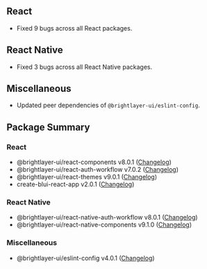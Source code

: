 
## React

- Fixed 9 bugs across all React packages.

## React Native

- Fixed 3 bugs across all React Native packages.

## Miscellaneous

- Updated peer dependencies of `@brightlayer-ui/eslint-config`.

## Package Summary

### React

- @brightlayer-ui/react-components v8.0.1 ([Changelog](https://github.com/etn-ccis/blui-react/blob/master/packages/component-library/CHANGELOG.md))
- @brightlayer-ui/react-auth-workflow v7.0.2 ([Changelog](https://github.com/etn-ccis/blui-react/blob/master/packages/login-workflow/CHANGELOG.md))
- @brightlayer-ui/react-themes v9.0.1 ([Changelog](https://github.com/etn-ccis/blui-react/blob/master/packages/themes/CHANGELOG.md))
- create-blui-react-app v2.0.1 ([Changelog](https://github.com/etn-ccis/blui-react/blob/master/packages/cli-templates/CHANGELOG.md))

### React Native

- @brightlayer-ui/react-native-auth-workflow v8.0.1 ([Changelog](https://github.com/etn-ccis/blui-react-native/blob/master/packages/auth-workflows/CHANGELOG.md))
- @brightlayer-ui/react-native-components v9.1.0 ([Changelog](https://github.com/etn-ccis/blui-react-native/blob/master/packages/component-library/CHANGELOG.md))

### Miscellaneous

- @brightlayer-ui/eslint-config v4.0.1 ([Changelog](https://github.com/etn-ccis/blui-code-standards/blob/dev/eslint-config/CHANGELOG.md))
